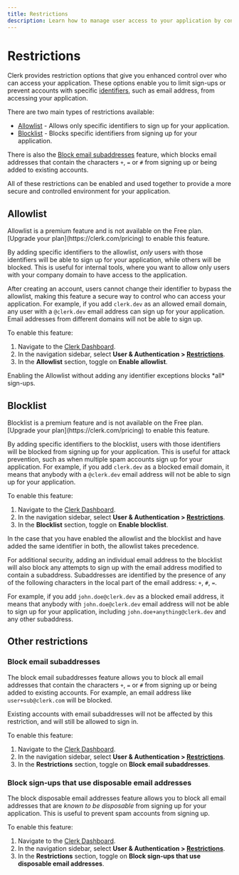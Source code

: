 ```yaml
---
title: Restrictions
description: Learn how to manage user access to your application by configuring Clerk's access restrictions.
---
```


# Restrictions

Clerk provides restriction options that give you enhanced control over who can access your application. These options enable you to limit sign-ups or prevent accounts with specific [identifiers](/docs/authentication/configuration/sign-up-sign-in-options#identifiers), such as email address, from accessing your application.

There are two main types of restrictions available:

- [Allowlist](#allowlist) - Allows only specific identifiers to sign up for your application.
- [Blocklist](#blocklist) - Blocks specific identifiers from signing up for your application.

There is also the [Block email subaddresses](#block-email-subaddresses) feature, which blocks email addresses that contain the characters `+`, `=` or `#` from signing up or being added to existing accounts.

All of these restrictions can be enabled and used together to provide a more secure and controlled environment for your application.

## Allowlist

<Callout type="info">
  Allowlist is a premium feature and is not available on the Free plan. [Upgrade your plan](https://clerk.com/pricing) to enable this feature.
</Callout>

By adding specific identifiers to the allowlist, *only* users with those identifiers will be able to sign up for your application, while others will be blocked. This is useful for internal tools, where you want to allow only users with your company domain to have access to the application.

After creating an account, users cannot change their identifier to bypass the allowlist, making this feature a secure way to control who can access your application. For example, if you add `clerk.dev` as an allowed email domain, any user with a `@clerk.dev` email address can sign up for your application. Email addresses from different domains will not be able to sign up.

To enable this feature:
1. Navigate to the [Clerk Dashboard](https://dashboard.clerk.com).
2. In the navigation sidebar, select **User & Authentication > [Restrictions](https://dashboard.clerk.com/last-active?path=user-authentication/restrictions)**.
3. In the **Allowlist** section, toggle on **Enable allowlist**.

<Callout type="danger">
  Enabling the Allowlist without adding any identifier exceptions blocks *all* sign-ups.
</Callout>

## Blocklist

<Callout type="info">
  Blocklist is a premium feature and is not available on the Free plan. [Upgrade your plan](https://clerk.com/pricing) to enable this feature.
</Callout>

By adding specific identifiers to the blocklist, users with those identifiers will be blocked from signing up for your application. This is useful for attack prevention, such as when multiple spam accounts sign up for your application. For example, if you add `clerk.dev` as a blocked email domain, it means that anybody with a `@clerk.dev` email address will not be able to sign up for your application.

To enable this feature:
1. Navigate to the [Clerk Dashboard](https://dashboard.clerk.com).
2. In the navigation sidebar, select **User & Authentication > [Restrictions](https://dashboard.clerk.com/last-active?path=user-authentication/restrictions)**.
3. In the **Blocklist** section, toggle on **Enable blocklist**.

<Callout type="warning" emoji="⚠️">
  In the case that you have enabled the allowlist and the blocklist and have added the same identifier in both, the allowlist takes precedence.
</Callout>

For additional security, adding an individual email address to the blocklist will also block any attempts to sign up with the email address modified to contain a subaddress. Subaddresses are identified by the presence of any of the following characters in the local part of the email address: `+`, `#`, `=`.

For example, if you add `john.doe@clerk.dev` as a blocked email address, it means that anybody with `john.doe@clerk.dev` email address will not be able to sign up for your application, including `john.doe+anything@clerk.dev` and any other subaddress.

## Other restrictions

### Block email subaddresses

The block email subaddresses feature allows you to block all email addresses that contain the characters `+`, `=` or `#` from signing up or being added to existing accounts. For example, an email address like `user+sub@clerk.com` will be blocked.

<Callout type="info">
  Existing accounts with email subaddresses will not be affected by this restriction, and will still be allowed to sign in.
</Callout>

To enable this feature:
1. Navigate to the [Clerk Dashboard](https://dashboard.clerk.com).
2. In the navigation sidebar, select **User & Authentication > [Restrictions](https://dashboard.clerk.com/last-active?path=user-authentication/restrictions)**.
3. In the **Restrictions** section, toggle on **Block email subaddresses**.

### Block sign-ups that use disposable email addresses

The block disposable email addresses feature allows you to block all email addresses that are *known to be disposable* from signing up for your application. This is useful to prevent spam accounts from signing up.

To enable this feature:
1. Navigate to the [Clerk Dashboard](https://dashboard.clerk.com).
2. In the navigation sidebar, select **User & Authentication > [Restrictions](https://dashboard.clerk.com/last-active?path=user-authentication/restrictions)**.
3. In the **Restrictions** section, toggle on **Block sign-ups that use disposable email addresses**.
